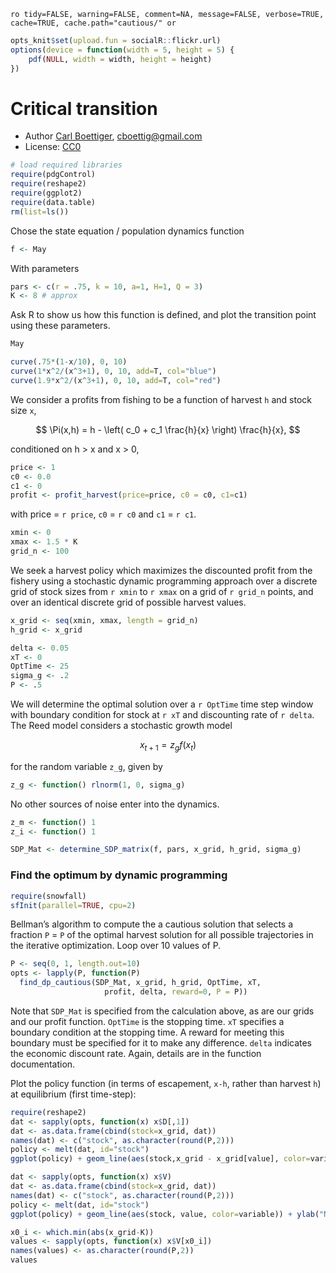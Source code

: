 `ro tidy=FALSE, warning=FALSE, comment=NA, message=FALSE, verbose=TRUE, cache=TRUE, cache.path="cautious/" or`

``` r
opts_knit$set(upload.fun = socialR::flickr.url)
options(device = function(width = 5, height = 5) {
    pdf(NULL, width = width, height = height)
})
````

# Critical transition 

 * Author [Carl Boettiger](http://carlboettiger.info), <cboettig@gmail.com>
 * License: [CC0](http://creativecommons.org/publicdomain/zero/1.0/)

``` r
# load required libraries
require(pdgControl)
require(reshape2)
require(ggplot2)
require(data.table)
rm(list=ls())
````


Chose the state equation / population dynamics function

``` r
f <- May
````

With parameters 

``` r
pars <- c(r = .75, k = 10, a=1, H=1, Q = 3)
K <- 8 # approx
````

Ask R to show us how this function is defined, and plot the transition point using these parameters.

``` r
May

curve(.75*(1-x/10), 0, 10)
curve(1*x^2/(x^3+1), 0, 10, add=T, col="blue")
curve(1.9*x^2/(x^3+1), 0, 10, add=T, col="red")
````





We consider a profits from fishing to be a function of harvest `h` and stock size `x`,  

<div> $$ \Pi(x,h) = h - \left( c_0  + c_1 \frac{h}{x} \right) \frac{h}{x}, $$ </div> 

conditioned on h > x and x > 0,

``` r
price <- 1
c0 <- 0.0
c1 <- 0
profit <- profit_harvest(price=price, c0 = c0, c1=c1) 
````

with price = `r price`, `c0` = `r c0` and `c1` = `r c1`. 


``` r
xmin <- 0
xmax <- 1.5 * K
grid_n <- 100
````

We seek a harvest policy which maximizes the discounted profit from the fishery using a stochastic dynamic programming approach over a discrete grid of stock sizes from `r xmin` to `r xmax` on a grid of `r grid_n` points, and over an identical discrete grid of possible harvest values.  


``` r
x_grid <- seq(xmin, xmax, length = grid_n)  
h_grid <- x_grid  
````


``` r
delta <- 0.05
xT <- 0
OptTime <- 25
sigma_g <- .2
P <- .5
````

We will determine the optimal solution over a `r OptTime` time step window with boundary condition for stock at `r xT` and discounting rate of `r delta`.  The Reed model considers a stochastic growth model 

<div> $$ x_{t+1} = z_g f(x_t) $$ </div> 

for the random variable `z_g`, given by 

``` r
z_g <- function() rlnorm(1, 0, sigma_g)
````

No other sources of noise enter into the dynamics.  

``` r
z_m <- function() 1
z_i <- function() 1
````



``` r
SDP_Mat <- determine_SDP_matrix(f, pars, x_grid, h_grid, sigma_g)
````


### Find the optimum by dynamic programming


``` r
require(snowfall)
sfInit(parallel=TRUE, cpu=2)
````

Bellman's algorithm to compute the a cautious solution that selects a fraction `P` = `P` of the optimal harvest solution for all possible trajectories in the iterative optimization. Loop over 10 values of P.   

``` r
P <- seq(0, 1, length.out=10)
opts <- lapply(P, function(P) 
  find_dp_cautious(SDP_Mat, x_grid, h_grid, OptTime, xT, 
                     profit, delta, reward=0, P = P))
````

Note that `SDP_Mat` is specified from the calculation above, as are our grids and our profit function. `OptTime` is the stopping time.  `xT` specifies a boundary condition at the stopping time. A reward for meeting this boundary must be specified for it to make any difference.  `delta` indicates the economic discount rate. Again, details are in the function documentation.   


Plot the policy function (in terms of escapement, `x-h`, rather than harvest `h`) at equilibrium (first time-step):

``` r
require(reshape2)
dat <- sapply(opts, function(x) x$D[,1])
dat <- as.data.frame(cbind(stock=x_grid, dat))
names(dat) <- c("stock", as.character(round(P,2)))
policy <- melt(dat, id="stock")
ggplot(policy) + geom_line(aes(stock,x_grid - x_grid[value], color=variable)) + ylab("escapement")
````

``` r
dat <- sapply(opts, function(x) x$V)
dat <- as.data.frame(cbind(stock=x_grid, dat))
names(dat) <- c("stock", as.character(round(P,2)))
policy <- melt(dat, id="stock")
ggplot(policy) + geom_line(aes(stock, value, color=variable)) + ylab("Net present value")

x0_i <- which.min(abs(x_grid-K))
values <- sapply(opts, function(x) x$V[x0_i])
names(values) <- as.character(round(P,2))
values
````


